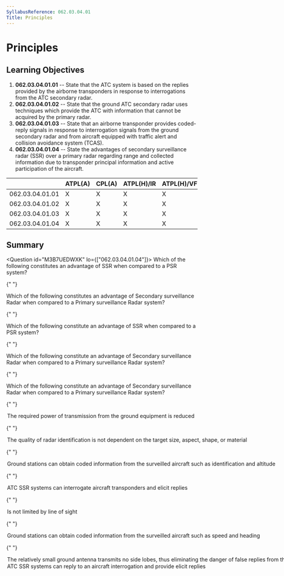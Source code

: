 ```yaml
---
SyllabusReference: 062.03.04.01
Title: Principles
---
```


# Principles

## Learning Objectives

1.  **062.03.04.01.01** -- State that the ATC system is based on the replies
    provided by the airborne transponders in response to interrogations from the
    ATC secondary radar.
2.  **062.03.04.01.02** -- State that the ground ATC secondary radar uses
    techniques which provide the ATC with information that cannot be acquired by
    the primary radar.
3.  **062.03.04.01.03** -- State that an airborne transponder provides
    coded-reply signals in response to interrogation signals from the ground
    secondary radar and from aircraft equipped with traffic alert and collision
    avoidance system (TCAS).
4.  **062.03.04.01.04** -- State the advantages of secondary surveillance radar
    (SSR) over a primary radar regarding range and collected information due to
    transponder principal information and active participation of the aircraft.

|                 | ATPL(A) | CPL(A) | ATPL(H)/IR | ATPL(H)/VFR | CPL(H) | IR  | CBIR(A) |
| --------------- | ------- | ------ | ---------- | ----------- | ------ | --- | ------- |
| 062.03.04.01.01 | X       | X      | X          | X           | X      | X   | X       |
| 062.03.04.01.02 | X       | X      | X          | X           | X      | X   | X       |
| 062.03.04.01.03 | X       | X      | X          | X           | X      | X   | X       |
| 062.03.04.01.04 | X       | X      | X          | X           | X      | X   | X       |

## Summary

<Question id="M3B7UEDWXK" lo={["062.03.04.01.04"]}>
  <Text variant="oneCorrect">
    Which of the following constitutes an advantage of SSR when compared to a
    PSR system?
  </Text>

{" "}

<Text variant="oneCorrect">
  Which of the following constitutes an advantage of Secondary surveillance
  Radar when compared to a Primary surveillance Radar system?
</Text>

{" "}

<Text variant="oneTwo">
  Which of the following constitute an advantage of SSR when compared to a PSR
  system?
</Text>

{" "}

<Text variant="oneTwo">
  Which of the following constitute an advantage of Secondary surveillance Radar
  when compared to a Primary surveillance Radar system?
</Text>

{" "}

<Text variant="multipleCorrect" select={4}>
  Which of the following constitute an advantage of Secondary surveillance Radar
  when compared to a Primary surveillance Radar system?
</Text>

{" "}

<Option
  correct
  why="As each signal only needs to follow one path (instead of all possible paths in the sky) attenuation is significantly decreased reducing power consumption"
>
  The required power of transmission from the ground equipment is reduced
</Option>

{" "}

<Option
  correct
  why="Contrary to normal radars SSR relies on a response sent directly from the aircraft transponder. The best of stealth aircraft would still be clearly visible on radar, if they have their transponders on."
>
  The quality of radar identification is not dependent on the target size,
  aspect, shape, or material
</Option>

{" "}

<Option
  correct
  why="Transponders communicate at least a transponder code (7000, 2000, etc...), but can also transmit altitude and identification information."
>
  Ground stations can obtain coded information from the surveilled aircraft such
  as identification and altitude
</Option>

{" "}

<Option subject={[[]]}>
  ATC SSR systems can interrogate aircraft transponders and elicit replies
</Option>

{" "}

<Option why="This is false. SSR still requires line of sight to operate">
  Is not limited by line of sight
</Option>

{" "}

<Option why="This information is not transmitted by SSR. It can be derived from multiple SSR interrogations but it's not coded information from the surveilled aircraft.">
  Ground stations can obtain coded information from the surveilled aircraft such
  as speed and heading
</Option>

{" "}

<Option why="SSR still emits side lobes.">
  The relatively small ground antenna transmits no side lobes, thus eliminating
  the danger of false replies from the airborne transponder.
</Option>

  <Option why="The flow of information is the other way around. The Ground system is the one making interrogations.">
    ATC SSR systems can reply to an aircraft interrogation and provide elicit
    replies
  </Option>
</Question>
